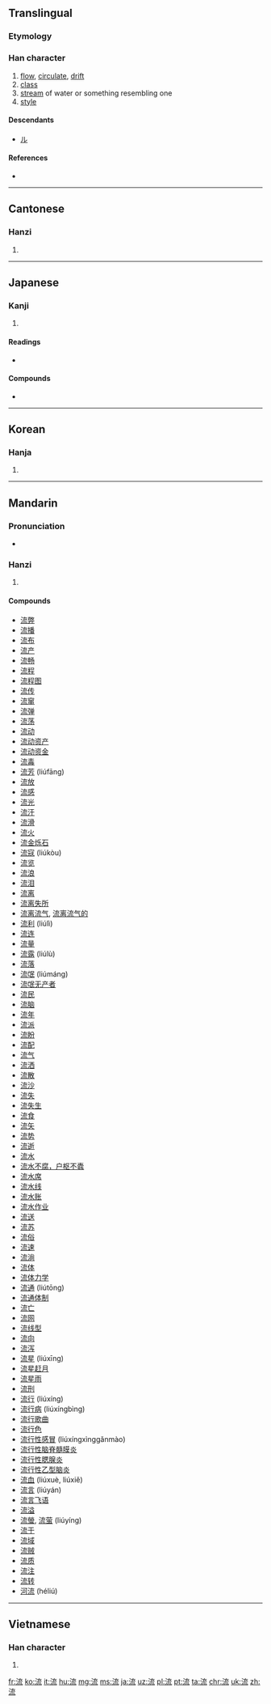 ==Translingual==
===Etymology===
{{Han compound|水|alt1=氵|㐬|ls=psc|c1=s|c2=p}}

===Han character===
{{Han char|rn=85|rad=水|as=07|sn=9|four=3411<sub>3</sub>|canj=水卜戈山 (EYIU)|ids=⿰[[氵]][[㐬]]}}

# [[flow]], [[circulate]], [[drift]]
# [[class]]
# [[stream]] of water or something resembling one
# [[style]]

====Descendants====
* [[ル]]

====References====
* {{Han ref|kx=0623.040|dkj=17572|dj=1019.070|hdz=31631.120|uh=6D41|ud=27969|bh=AC79|bd=44153}}

----

==Cantonese==

===Hanzi===
{{yue-hanzi|jyut=lau4|y=lau4}}

# {{defn|lang=yue|sort=水07}}

----

==Japanese==

===Kanji===
{{ja-kanji|grade=3|rs=水07}}

# {{defn|lang=ja|sort=水07}}

====Readings====
* {{ja-readings|goon=[[る]] (ru)|kanon=[[りゅう]] (ryū)|kun=[[ながれる]] (nagareru), [[ながす]] (nagasu), [[ながれ]] (nagare)}}

====Compounds====
* {{term|流派||school of thought|tr=[[りゅうは]], [[ryūha]]|lang=ja|sc=Jpan}}

----

==Korean==

===Hanja===
{{ko-hanja|hangeul=[[류]]>[[유]]|eumhun=|rv=ryu>yu|mr=ryu>yu|y=lyu>yu}}

# {{defn|lang=ko|sort=水07}}

----

==Mandarin==

===Pronunciation===
* {{audio|zh-liú.ogg|audio|lang=cmn}}

===Hanzi===
{{cmn-hanzi|pin=[[liú]] ([[liu2]])|wg=liu<sup>2</sup>}}

# {{defn|lang=cmn|sort=水07}}

====Compounds====
* [[流弊]]
* [[流播]]
* [[流布]]
* [[流产]]
* [[流畅]]
* [[流程]]
* [[流程图]]
* [[流传]]
* [[流窜]]
* [[流弹]]
* [[流荡]]
* [[流动]]
* [[流动资产]]
* [[流动资金]]
* [[流毒]]
* [[流芳]] (liúfāng)
* [[流放]]
* [[流感]]
* [[流光]]
* [[流汗]]
* [[流滑]]
* [[流火]]
* [[流金烁石]]
* [[流寇]] (liúkòu)
* [[流览]]
* [[流浪]]
* [[流泪]]
* [[流离]]
* [[流离失所]]
* [[流离流气]], [[流离流气的]]
* [[流利]] (liúlì)
* [[流连]]
* [[流量]]
* [[流露]] (liúlù)
* [[流落]]
* [[流氓]] (liúmáng)
* [[流氓无产者]]
* [[流民]]
* [[流脑]]
* [[流年]]
* [[流派]]
* [[流盼]]
* [[流配]]
* [[流气]]
* [[流洒]]
* [[流散]]
* [[流沙]]
* [[流失]]
* [[流失生]]
* [[流食]]
* [[流矢]]
* [[流势]]
* [[流逝]]
* [[流水]]
* [[流水不腐，户枢不蠹]]
* [[流水席]]
* [[流水线]]
* [[流水账]]
* [[流水作业]]
* [[流送]]
* [[流苏]]
* [[流俗]]
* [[流速]]
* [[流淌]]
* [[流体]]
* [[流体力学]]
* [[流通]] (liútōng)
* [[流通体制]]
* [[流亡]]
* [[流网]]
* [[流线型]]
* [[流向]]
* [[流泻]]
* [[流星]] (liúxīng)
* [[流星赶月]]
* [[流星雨]]
* [[流刑]]
* [[流行]] (liúxíng)
* [[流行病]] (liúxíngbìng)
* [[流行歌曲]]
* [[流行色]]
* [[流行性感冒]] (liúxíngxìnggǎnmào)
* [[流行性脑脊髓膜炎]]
* [[流行性腮腺炎]]
* [[流行性乙型脑炎]]
* [[流血]] (liúxuè, liúxiě)
* [[流言]] (liúyán)
* [[流言飞语]]
* [[流溢]]
* [[流螢]], [[流萤]] (liúyíng)
* [[流于]]
* [[流域]]
* [[流贼]]
* [[流质]]
* [[流注]]
* [[流转]]
* [[河流]] (héliú)

----

==Vietnamese==

===Han character===
{{vi-hantu|[[lưu]]|rs=水07}}

# {{defn|lang=vi|sort=水07}}

[[fr:流]]
[[ko:流]]
[[it:流]]
[[hu:流]]
[[mg:流]]
[[ms:流]]
[[ja:流]]
[[uz:流]]
[[pl:流]]
[[pt:流]]
[[ta:流]]
[[chr:流]]
[[uk:流]]
[[zh:流]]